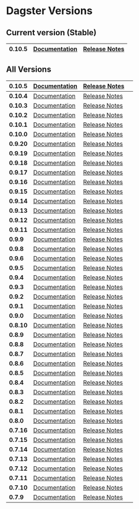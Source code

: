 # Dagster Versions

## Current version (Stable)

| **0.10.5** | [Documentation](/install) | [Release Notes](https://github.com/dagster-io/dagster/releases/tag/0.10.5) |
| ---- | ---- | ---- |


## All Versions

| **0.10.5** | [Documentation](/0.10.5/install) | [Release Notes](https://github.com/dagster-io/dagster/releases/tag/0.10.5) |   |
| ---- | ---- | ---- | ---- |
| **0.10.4** | [Documentation](/0.10.4/install) | [Release Notes](https://github.com/dagster-io/dagster/releases/tag/0.10.4) |   |
| **0.10.3** | [Documentation](/0.10.3/install) | [Release Notes](https://github.com/dagster-io/dagster/releases/tag/0.10.3) |   |
| **0.10.2** | [Documentation](/0.10.2/install) | [Release Notes](https://github.com/dagster-io/dagster/releases/tag/0.10.2) |   |
| **0.10.1** | [Documentation](/0.10.1/install) | [Release Notes](https://github.com/dagster-io/dagster/releases/tag/0.10.1) |   |
| **0.10.0** | [Documentation](/0.10.0/install) | [Release Notes](https://github.com/dagster-io/dagster/releases/tag/0.10.0) |   |
| **0.9.20** | [Documentation](/0.9.20/install) | [Release Notes](https://github.com/dagster-io/dagster/releases/tag/0.9.20) |   |
| **0.9.19** | [Documentation](/0.9.19/install) | [Release Notes](https://github.com/dagster-io/dagster/releases/tag/0.9.19) |   |
| **0.9.18** | [Documentation](/0.9.18/install) | [Release Notes](https://github.com/dagster-io/dagster/releases/tag/0.9.18) |   |
| **0.9.17** | [Documentation](/0.9.17/install) | [Release Notes](https://github.com/dagster-io/dagster/releases/tag/0.9.17) |   |
| **0.9.16** | [Documentation](/0.9.16/install) | [Release Notes](https://github.com/dagster-io/dagster/releases/tag/0.9.16) |   |
| **0.9.15** | [Documentation](/0.9.15/install) | [Release Notes](https://github.com/dagster-io/dagster/releases/tag/0.9.15) |   |
| **0.9.14** | [Documentation](/0.9.14/install) | [Release Notes](https://github.com/dagster-io/dagster/releases/tag/0.9.14) |   |
| **0.9.13** | [Documentation](/0.9.13/install) | [Release Notes](https://github.com/dagster-io/dagster/releases/tag/0.9.13) |   |
| **0.9.12** | [Documentation](/0.9.12/install) | [Release Notes](https://github.com/dagster-io/dagster/releases/tag/0.9.12) |   |
| **0.9.11** | [Documentation](/0.9.11/install) | [Release Notes](https://github.com/dagster-io/dagster/releases/tag/0.9.11) |   |
| **0.9.9** | [Documentation](/0.9.9/install) | [Release Notes](https://github.com/dagster-io/dagster/releases/tag/0.9.9) |   |
| **0.9.8** | [Documentation](/0.9.8/install) | [Release Notes](https://github.com/dagster-io/dagster/releases/tag/0.9.8) |   |
| **0.9.6** | [Documentation](/0.9.6/install) | [Release Notes](https://github.com/dagster-io/dagster/releases/tag/0.9.6) |   |
| **0.9.5** | [Documentation](/0.9.5/install) | [Release Notes](https://github.com/dagster-io/dagster/releases/tag/0.9.5) |   |
| **0.9.4** | [Documentation](/0.9.4/install) | [Release Notes](https://github.com/dagster-io/dagster/releases/tag/0.9.4) |   |
| **0.9.3** | [Documentation](/0.9.3/install) | [Release Notes](https://github.com/dagster-io/dagster/releases/tag/0.9.3) |   |
| **0.9.2** | [Documentation](/0.9.2/install) | [Release Notes](https://github.com/dagster-io/dagster/releases/tag/0.9.2) |   |
| **0.9.1** | [Documentation](/0.9.1/install) | [Release Notes](https://github.com/dagster-io/dagster/releases/tag/0.9.1) |   |
| **0.9.0** | [Documentation](/0.9.0/install) | [Release Notes](https://github.com/dagster-io/dagster/releases/tag/0.9.0) |   |
| **0.8.10** | [Documentation](/0.8.10/install) | [Release Notes](https://github.com/dagster-io/dagster/releases/tag/0.8.10) |   |
| **0.8.9** | [Documentation](/0.8.9/install) | [Release Notes](https://github.com/dagster-io/dagster/releases/tag/0.8.9) |   |
| **0.8.8** | [Documentation](/0.8.8/install) | [Release Notes](https://github.com/dagster-io/dagster/releases/tag/0.8.8) |   |
| **0.8.7** | [Documentation](/0.8.7/install) | [Release Notes](https://github.com/dagster-io/dagster/releases/tag/0.8.7) |   |
| **0.8.6** | [Documentation](/0.8.6/install) | [Release Notes](https://github.com/dagster-io/dagster/releases/tag/0.8.6) |   |
| **0.8.5** | [Documentation](/0.8.5/docs/install) | [Release Notes](https://github.com/dagster-io/dagster/releases/tag/0.8.5) |   |
| **0.8.4** | [Documentation](/0.8.4/docs/install) | [Release Notes](https://github.com/dagster-io/dagster/releases/tag/0.8.4) |   |
| **0.8.3** | [Documentation](/0.8.3/docs/install) | [Release Notes](https://github.com/dagster-io/dagster/releases/tag/0.8.3) |   |
| **0.8.2** | [Documentation](/0.8.2/docs/install) | [Release Notes](https://github.com/dagster-io/dagster/releases/tag/0.8.2) |   |
| **0.8.1** | [Documentation](/0.8.1/docs/install) | [Release Notes](https://github.com/dagster-io/dagster/releases/tag/0.8.1) |   |
| **0.8.0** | [Documentation](/0.8.0/docs/install) | [Release Notes](https://github.com/dagster-io/dagster/releases/tag/0.8.0) |   |
| **0.7.16** | [Documentation](/0.7.16/docs/install) | [Release Notes](https://github.com/dagster-io/dagster/releases/tag/0.7.16) |   |
| **0.7.15** | [Documentation](/0.7.15/docs/install) | [Release Notes](https://github.com/dagster-io/dagster/releases/tag/0.7.15) |   |
| **0.7.14** | [Documentation](/0.7.14/docs/install) | [Release Notes](https://github.com/dagster-io/dagster/releases/tag/0.7.14) |   |
| **0.7.13** | [Documentation](/0.7.13/docs/install) | [Release Notes](https://github.com/dagster-io/dagster/releases/tag/0.7.13) |   |
| **0.7.12** | [Documentation](/0.7.12/docs/install) | [Release Notes](https://github.com/dagster-io/dagster/releases/tag/0.7.12) |   |
| **0.7.11** | [Documentation](/0.7.11/docs/install) | [Release Notes](https://github.com/dagster-io/dagster/releases/tag/0.7.11) |   |
| **0.7.10** | [Documentation](/0.7.10/docs/install) | [Release Notes](https://github.com/dagster-io/dagster/releases/tag/0.7.10) |   |
| **0.7.9** | [Documentation](/0.7.9/docs/install) | [Release Notes](https://github.com/dagster-io/dagster/releases/tag/0.7.9) |   |